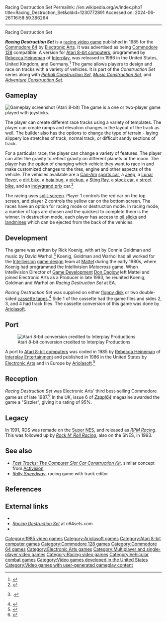 Racing Destruction Set
Permalink: //en.wikipedia.org/w/index.php?title=Racing_Destruction_Set&oldid=1230772891
Accessed on: 2024-06-26T16:58:59.366264



------
Racing Destruction Set
{{Short description|1985 video game}}
{{Infobox video game
| title = Racing Destruction Set
| image = Racing destruction set front cover.jpg
| publisher = {{vgrelease|NA|Electronic Arts|EU|[[Ariolasoft]]}}
| designer = Rick Koenig<br>Connie Goldman<br>David Warhol
| programmer = '''Commodore 64'''<br>Rick Koenig<br>'''Atari 8-bit'''<br>[[Rebecca Heineman]]
| artist = Connie Goldman
| composer = David Warhol
| released = '''1985:''' C64<br>'''1986:''' Atari 8-bit
| genre = [[Racing video game|Racing]]
| modes = 1-2 players simultaneously
| platforms = [[Commodore 64]], [[Atari 8-bit]]
| developer = [[Electronic Arts]]<br>[[Interplay Productions]] (Atari)
}}

'''''Racing Destruction Set''''' is a [[racing video game]] published in 1985 for the [[Commodore 64]] by [[Electronic Arts]]. It was advertised as being [[Commodore 128]] compatible. A version for [[Atari 8-bit computers]], programmed by [[Rebecca Heineman]] of [[Interplay Entertainment|Interplay]], was released in 1986 in the United States, United Kingdom, and Germany.<ref>{{cite web|url=https://ataripodcast.libsyn.com/antic-interview-64-rebecca-heineman-racing-destruction-set-and-mindshadow
|title=ANTIC Interview 64 - Rebecca Heineman, Racing Destruction Set and Mindshadow|work=ANTIC Atari 8-Bit Podcast|first=Kay|last=Savetz|date=Jul 19, 2015|access-date=Dec 28, 2020}}</ref> The game allows players to design and race on tracks with a variety of vehicles. It is part of the ''Construction Set'' series along with ''[[Pinball Construction Set]]'', ''[[Music Construction Set]]'', and ''[[Adventure Construction Set]]''.

==Gameplay==
[[File:Racing_Destruction_Set_Atari_8-bit_PAL_screenshot.png|thumb|left|Gameplay screenshot (Atari 8-bit)]]
The game is a one or two-player game played with joysticks.

The player can create different race tracks using a variety of templates. The player can create ramps and elevation changes in the layout of the track as well. The builder also has the options to change the type of terrain - laying slippery ice stretches of track, normal track, or difficult sandy sections of track.

For a particular race, the player can change a variety of features. The player can alter the gravity to reflect gravity on different planets or the moon. The player has the option of changing which vehicle they want to race in and make customized changes to the tires, engine and other aspects of the vehicle. The vehicles available are a [[Can-Am]] [[sports car]], a [[Jeep]], a [[Lunar Rover]], a [[dirt bike]], a [[baja bug]], a [[Pickup truck|pickup]], a [[Chevrolet Corvette (C2)|Sting Ray]], a [[stock car]], a [[Sport bike|street bike]], and an [[Open wheel car|indy/grand prix]] car.<ref>{{cite web 
| url = http://s64.emuunlim.com/gameinfos/racingdestructionset/racingdestructionset.htm 
| title = Stadium 64 - Game Infos: racing Destruction Set
| access-date = 2007-03-24 | archive-url = https://web.archive.org/web/20061110084838/http://s64.emuunlim.com/gameinfos/racingdestructionset/racingdestructionset.htm | archive-date = November 10, 2006}}</ref>

The racing uses [[split screen (computer graphics)|split-screen]]. Player 1 controls the red car on the top screen, and player 2 controls the yellow car on the bottom screen. The races have an option for racing mode or destruction mode. In racing mode, a number of laps are chosen and the quickest to complete them is the winner. In destruction mode, each player has access to [[oil slick]]s and [[landmine]]s which can be ejected from the back of the vehicles.

==Development==
The game was written by Rick Koenig, with art by Connie Goldman and music by David Warhol.<ref>{{cite web |title="Racing Destruction Set" Box Inside Right Copy Scan |url=https://archive.org/details/racing-destruction-set-box-inside-right-electronic-arts/Racing_Destruction_Set_box_inside_right_Electronic_Arts.jpg |website=Archive.org |year=1985 |access-date=6 May 2023}}.</ref>
Koenig, Goldman and Warhol had all worked for the [[Intellivision]] [[game design]] team at [[Mattel]] during the early 1980s, where Koenig had programmed the Intellivision ''Motocross'' game. When Intellivision Director of [[Game development|Game Development]] [[Don Daglow]] left Mattel and joined Electronic Arts as a Producer in late 1983, he reunited Koenig, Goldman and Warhol on ''Racing Destruction Set'' at EA.

''Racing Destruction Set'' was supplied on either [[floppy disk]] or two double-sided [[Compact Cassette|cassette tapes]].<ref>{{Cite web |title=Commodore Info Page - Cassette: Racing Destruction Set [en] |url=https://www.commodore-info.com/cassette/item/racing_destruction_set/en/mobile |access-date=2023-06-21 |website=www.commodore-info.com}}</ref> Side 1 of the cassette had the game files and sides 2, 3, and 4 had track files. The cassette conversion of this game was done by [[Ariolasoft]].

==Port==
[[File:Racing destruction set atari 8bit conversion interplay productions rebecca heineman.jpg|thumb|Atari 8-bit conversion credited to Interplay Productions]]

A port to [[Atari 8-bit computers]] was coded in 1985 by [[Rebecca Heineman]] of [[Interplay Entertainment]] and published in 1986 in the United States by [[Electronic Arts]] and in Europe by [[Ariolasoft]].<ref>{{citation|url=http://www.atarimania.com/game-atari-400-800-xl-xe-racing-destruction-set_18850.html|title=Racing Destruction Set (Ariolasoft UK Release)|date=1986|work=Atarimania|access-date=Dec 28, 2020}}</ref>

==Reception==
''Racing Destruction Set'' was Electronic Arts' third best-selling Commodore game as of late 1987.<ref name="ferrell198712">{{cite news | url=https://archive.org/stream/1987-12-computegazette/Compute_Gazette_Issue_54_1987_Dec#page/n17/mode/2up | title=The Commodore Games That Live On And On | work=Compute's Gazette | date=December 1987 | access-date=24 January 2015 | author=Ferrell, Keith | pages=18–22}}</ref> In the UK, issue 6 of ''[[Zzap!64]]'' magazine awarded the game a "Sizzler", giving it a rating of 95%.

==Legacy==
In 1991, RDS was remade on the [[Super Nintendo Entertainment System|Super NES]], and released as ''[[RPM Racing]]''. This was followed up by ''[[Rock N' Roll Racing]]'', also on the SNES, in 1993.

==See also==
* ''[[Fast Tracks: The Computer Slot Car Construction Kit]]'', similar concept from [[Activision]]
* ''[[Rally Speedway]]'', racing game with track editor

==References==
{{reflist}}

==External links==
* {{lemon64 game|id=2064|name=Racing Destruction Set}}
* [http://www.c64sets.com/racing_destruction_set.html ''Racing Destruction Set''] at c64sets.com
* {{atarimania|id=4258}}

[[Category:1985 video games]]
[[Category:Ariolasoft games]]
[[Category:Atari 8-bit computer games]]
[[Category:Commodore 128 games]]
[[Category:Commodore 64 games]]
[[Category:Electronic Arts games]]
[[Category:Multiplayer and single-player video games]]
[[Category:Racing video games]]
[[Category:Vehicular combat games]]
[[Category:Video games developed in the United States]]
[[Category:Video games with user-generated gameplay content]]